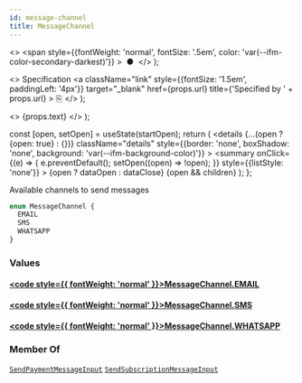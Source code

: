 ```yaml
---
id: message-channel
title: MessageChannel
---
```


  <>
    <span
      style={{fontWeight: 'normal', fontSize: '.5em', color: 'var(--ifm-color-secondary-darkest)'}}
    >
      &nbsp;●&nbsp;
    </span>
  </>
);

  <>
    Specification
    <a
      className="link"
      style={{fontSize: '1.5em', paddingLeft: '4px'}}
      target="_blank"
      href={props.url}
      title={'Specified by ' + props.url}
    >
      ⎘
    </a>
  </>
);

  <>
    <span className={props.class}>{props.text}</span>
  </>
);


  const [open, setOpen] = useState(startOpen);
  return (
    <details
      {...(open ? {open: true} : {})}
      className="details"
      style={{border: 'none', boxShadow: 'none', background: 'var(--ifm-background-color)'}}
    >
      <summary
        onClick={(e) => {
          e.preventDefault();
          setOpen((open) => !open);
        }}
        style={{listStyle: 'none'}}
      >
        {open ? dataOpen : dataClose}
      </summary>
      {open && children}
    </details>
  );
};

Available channels to send messages

```graphql
enum MessageChannel {
  EMAIL
  SMS
  WHATSAPP
}
```

### Values

#### [<code style={{ fontWeight: 'normal' }}>MessageChannel.<b>EMAIL</b></code>](#)

#### [<code style={{ fontWeight: 'normal' }}>MessageChannel.<b>SMS</b></code>](#)

#### [<code style={{ fontWeight: 'normal' }}>MessageChannel.<b>WHATSAPP</b></code>](#)

### Member Of

[`SendPaymentMessageInput`](/docs/apis/graphql/types/inputs/send-payment-message-input.mdx) <Badge class="badge badge--secondary badge--relation" text="input"/><Bullet />[`SendSubscriptionMessageInput`](/docs/apis/graphql/types/inputs/send-subscription-message-input.mdx) <Badge class="badge badge--secondary badge--relation" text="input"/>
